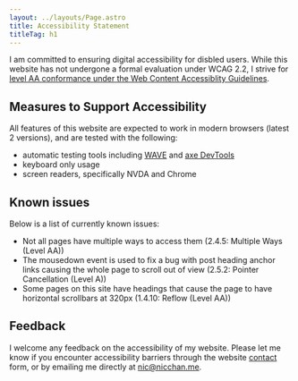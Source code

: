 ```yaml
---
layout: ../layouts/Page.astro
title: Accessibility Statement
titleTag: h1
---
```


I am committed to ensuring digital accessibility for disbled users. While this website has not undergone a formal evaluation under WCAG 2.2, I strive for [level AA conformance under the Web Content Accessiblity Guidelines](https://www.w3.org/TR/WCAG22/).

## Measures to Support Accessibility

All features of this website are expected to work in modern browsers (latest 2 versions), and are tested with the following:

- automatic testing tools including [WAVE](https://wave.webaim.org/) and [axe DevTools](https://chromewebstore.google.com/detail/axe-devtools-web-accessib/lhdoppojpmngadmnindnejefpokejbdd)
- keyboard only usage
- screen readers, specifically NVDA and Chrome

## Known issues
Below is a list of currently known issues:
- Not all pages have multiple ways to access them (2.4.5: Multiple Ways (Level AA))
- The mousedown event is used to fix a bug with post heading anchor links causing the whole page to scroll out of view (2.5.2: Pointer Cancellation (Level A))
- Some pages on this site have headings that cause the page to have horizontal scrollbars at 320px (1.4.10:
Reflow (Level AA))

## Feedback

I welcome any feedback on the accessibility of my website. Please let me know if you encounter accessibility barriers through the website [contact](/contact/) form, or by emailing me directly at [nic@nicchan.me](mailto:nicchan.me).
